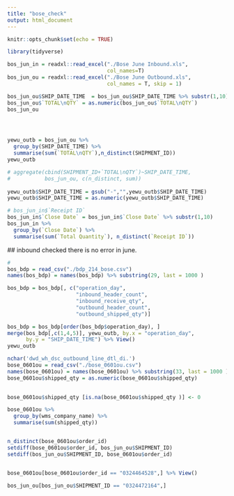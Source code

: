```yaml
---
title: "bose_check"
output: html_document
---
```


```r
knitr::opts_chunk$set(echo = TRUE)
```
 

```r

library(tidyverse)

bos_jun_in = readxl::read_excel("./Bose June Inbound.xls", 
                                col_names=T)
bos_jun_ou = readxl::read_excel("./Bose June Outbound.xls",
                                col_names = T, skip = 1)
```


```r
bos_jun_ou$SHIP_DATE_TIME  = bos_jun_ou$SHIP_DATE_TIME %>% substr(1,10)
bos_jun_ou$`TOTAL\nQTY` = as.numeric(bos_jun_ou$`TOTAL\nQTY`)
bos_jun_ou




yewu_outb = bos_jun_ou %>% 
  group_by(SHIP_DATE_TIME) %>% 
  summarise(sum(`TOTAL\nQTY`),n_distinct(SHIPMENT_ID)) 
yewu_outb

# aggregate(cbind(SHIPMENT_ID+`TOTAL\nQTY`)~SHIP_DATE_TIME,
#           bos_jun_ou, c(n_distinct, sum))
 
yewu_outb$SHIP_DATE_TIME = gsub("-","",yewu_outb$SHIP_DATE_TIME)
yewu_outb$SHIP_DATE_TIME = as.numeric(yewu_outb$SHIP_DATE_TIME)
```
 
```r
# bos_jun_in$`Receipt ID`
bos_jun_in$`Close Date` = bos_jun_in$`Close Date` %>% substr(1,10)
bos_jun_in %>% 
  group_by(`Close Date`) %>% 
  summarise(sum(`Total Quantity`), n_distinct(`Receipt ID`))

```
 
 
 
 ##  inbound checked there is no error in june. 
 
 
```r
#
bos_bdp = read_csv("./bdp_214_bose.csv")
names(bos_bdp) = names(bos_bdp) %>% substring(29, last = 1000 )

bos_bdp = bos_bdp[, c("operation_day",
                      "inbound_header_count",
                      "inbound_receive_qty",
                      "outbound_header_count",
                      "outbound_shipped_qty")]

bos_bdp = bos_bdp[order(bos_bdp$operation_day), ]
merge(bos_bdp[,c(1,4,5)], yewu_outb, by.x = "operation_day",
      by.y = "SHIP_DATE_TIME") %>% View()
yewu_outb
```
 
```r
nchar('dwd_wh_dsc_outbound_line_dtl_di.')
bose_0601ou = read_csv("./bose_0601ou.csv")
names(bose_0601ou) = names(bose_0601ou) %>% substring(33, last = 1000 )
bose_0601ou$shipped_qty = as.numeric(bose_0601ou$shipped_qty)

 
bose_0601ou$shipped_qty [is.na(bose_0601ou$shipped_qty )] <- 0

bose_0601ou %>% 
  group_by(wms_company_name) %>% 
  summarise(sum(shipped_qty)) 


n_distinct(bose_0601ou$order_id)
setdiff(bose_0601ou$order_id, bos_jun_ou$SHIPMENT_ID)
setdiff(bos_jun_ou$SHIPMENT_ID, bose_0601ou$order_id)


bose_0601ou[bose_0601ou$order_id == "0324464528",] %>% View()

bos_jun_ou[bos_jun_ou$SHIPMENT_ID == "0324472164",]

```
 
 